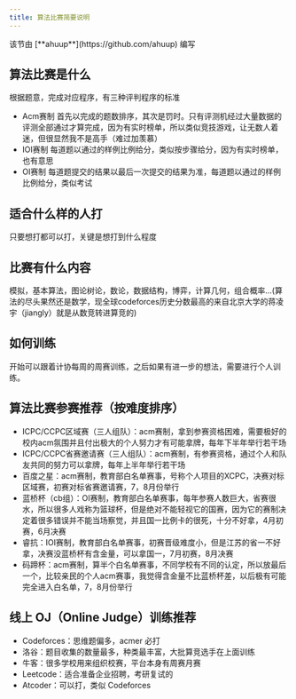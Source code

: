 ```yaml
---
title: 算法比赛简要说明
---
```



<p className="flex flex-wrap break-words gap-2 text-sm text-gray-500"><ClosedCaption className="size-5" /> 该节由 [**ahuup**](https://github.com/ahuup) 编写</p>

## 算法比赛是什么

根据题意，完成对应程序，有三种评判程序的标准
- Acm赛制
  首先以完成的题数排序，其次是罚时。只有评测机经过大量数据的评测全部通过才算完成，因为有实时榜单，所以类似竞技游戏，让无数人着迷，但很显然我不是高手（难过加羡慕）
- IOI赛制
  每道题以通过的样例比例给分，类似按步骤给分，因为有实时榜单，也有意思
- OI赛制
  每道题提交的结果以最后一次提交的结果为准，每道题以通过的样例比例给分，类似考试

## 适合什么样的人打

只要想打都可以打，关键是想打到什么程度

## 比赛有什么内容

模拟，基本算法，图论树论，数论，数据结构，博弈，计算几何，组合概率…(算法的尽头果然还是数学，现全球codeforces历史分数最高的来自北京大学的蒋凌宇（jiangly）就是从数竞转进算竞的)

## 如何训练

开始可以跟着计协每周的周赛训练，之后如果有进一步的想法，需要进行个人训练。

## 算法比赛参赛推荐（按难度排序）

- ICPC/CCPC区域赛（三人组队）：acm赛制，拿到参赛资格困难，需要极好的校内acm氛围并且付出极大的个人努力才有可能拿牌，每年下半年举行若干场
- ICPC/CCPC省赛邀请赛（三人组队）：acm赛制，有参赛资格，通过个人和队友共同的努力可以拿牌，每年上半年举行若干场
- 百度之星：acm赛制，教育部白名单赛事，号称个人项目的XCPC，决赛对标区域赛，初赛对标省赛邀请赛，7，8月份举行
- 蓝桥杯（cb组）：OI赛制，教育部白名单赛事，每年参赛人数巨大，省赛很水，所以很多人戏称为篮球杯，但是绝对不能轻视它的国赛，因为它的赛制决定着很多错误并不能当场察觉，并且国一比例卡的很死，十分不好拿，4月初赛，6月决赛
- 睿抗：IOI赛制，教育部白名单赛事，初赛晋级难度小，但是江苏的省一不好拿，决赛没蓝桥杯有含金量，可以拿国一，7月初赛，8月决赛
- 码蹄杯：acm赛制，算半个白名单赛事，不同学校有不同的认定，所以放最后一个，比较亲民的个人acm赛事，我觉得含金量不比蓝桥杯差，以后极有可能完全进入白名单，7，8月份举行

## 线上 OJ（Online Judge）训练推荐

- Codeforces：思维题偏多，acmer 必打
- 洛谷：题目收集的数量最多，种类最丰富，大批算竞选手在上面训练
- 牛客：很多学校用来组织校赛，平台本身有周赛月赛
- Leetcode：适合准备企业招聘，考研复试的
- Atcoder：可以打，类似 Codeforces
